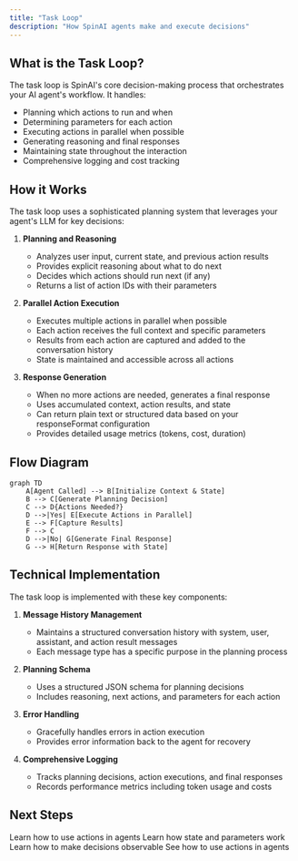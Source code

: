 ```yaml
---
title: "Task Loop"
description: "How SpinAI agents make and execute decisions"
---
```


## What is the Task Loop?

The task loop is SpinAI's core decision-making process that orchestrates your AI agent's workflow. It handles:

- Planning which actions to run and when
- Determining parameters for each action
- Executing actions in parallel when possible
- Generating reasoning and final responses
- Maintaining state throughout the interaction
- Comprehensive logging and cost tracking

## How it Works

The task loop uses a sophisticated planning system that leverages your agent's LLM for key decisions:

1. **Planning and Reasoning**

   - Analyzes user input, current state, and previous action results
   - Provides explicit reasoning about what to do next
   - Decides which actions should run next (if any)
   - Returns a list of action IDs with their parameters

2. **Parallel Action Execution**

   - Executes multiple actions in parallel when possible
   - Each action receives the full context and specific parameters
   - Results from each action are captured and added to the conversation history
   - State is maintained and accessible across all actions

3. **Response Generation**

   - When no more actions are needed, generates a final response
   - Uses accumulated context, action results, and state
   - Can return plain text or structured data based on your responseFormat configuration
   - Provides detailed usage metrics (tokens, cost, duration)

## Flow Diagram

```mermaid
graph TD
    A[Agent Called] --> B[Initialize Context & State]
    B --> C[Generate Planning Decision]
    C --> D{Actions Needed?}
    D -->|Yes| E[Execute Actions in Parallel]
    E --> F[Capture Results]
    F --> C
    D -->|No| G[Generate Final Response]
    G --> H[Return Response with State]
```

## Technical Implementation

The task loop is implemented with these key components:

1. **Message History Management**

   - Maintains a structured conversation history with system, user, assistant, and action result messages
   - Each message type has a specific purpose in the planning process

2. **Planning Schema**

   - Uses a structured JSON schema for planning decisions
   - Includes reasoning, next actions, and parameters for each action

3. **Error Handling**

   - Gracefully handles errors in action execution
   - Provides error information back to the agent for recovery

4. **Comprehensive Logging**
   - Tracks planning decisions, action executions, and final responses
   - Records performance metrics including token usage and costs

## Next Steps

<CardGroup>
  <Card title="Actions" icon="puzzle-piece" href="/core-concepts/actions">
    Learn how to use actions in agents
  </Card>
  <Card
    title="State & Parameters"
    icon="arrows-spin"
    href="/core-concepts/state-and-parameters"
  >
    Learn how state and parameters work
  </Card>
  <Card title="Observability" icon="eye" href="/core-concepts/observability">
    Learn how to make decisions observable
  </Card>
  <Card title="Agents" icon="robot" href="/core-concepts/agents">
    See how to use actions in agents
  </Card>
</CardGroup>
